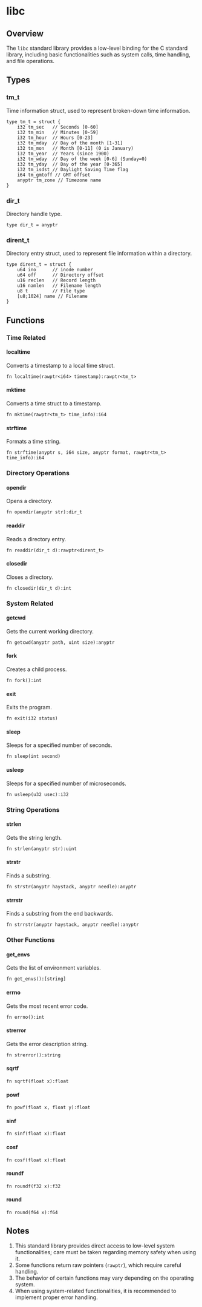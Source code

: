 # libc

## Overview
The `libc` standard library provides a low-level binding for the C standard library, including basic functionalities such as system calls, time handling, and file operations.

## Types

### tm_t
Time information struct, used to represent broken-down time information.

```nature
type tm_t = struct {
    i32 tm_sec   // Seconds [0-60]
    i32 tm_min   // Minutes [0-59]
    i32 tm_hour  // Hours [0-23]
    i32 tm_mday  // Day of the month [1-31]
    i32 tm_mon   // Month [0-11] (0 is January)
    i32 tm_year  // Years (since 1900)
    i32 tm_wday  // Day of the week [0-6] (Sunday=0)
    i32 tm_yday  // Day of the year [0-365]
    i32 tm_isdst // Daylight Saving Time flag
    i64 tm_gmtoff // GMT offset
    anyptr tm_zone // Timezone name
}
```

### dir_t
Directory handle type.

```nature
type dir_t = anyptr
```

### dirent_t
Directory entry struct, used to represent file information within a directory.

```nature
type dirent_t = struct {
    u64 ino      // inode number
    u64 off      // Directory offset
    u16 reclen   // Record length
    u16 namlen   // Filename length
    u8 t         // File type
    [u8;1024] name // Filename
}
```

## Functions

### Time Related

#### localtime
Converts a timestamp to a local time struct.

```nature
fn localtime(rawptr<i64> timestamp):rawptr<tm_t>
```

#### mktime
Converts a time struct to a timestamp.

```nature
fn mktime(rawptr<tm_t> time_info):i64
```

#### strftime
Formats a time string.

```nature
fn strftime(anyptr s, i64 size, anyptr format, rawptr<tm_t> time_info):i64
```

### Directory Operations

#### opendir
Opens a directory.

```nature
fn opendir(anyptr str):dir_t
```

#### readdir
Reads a directory entry.

```nature
fn readdir(dir_t d):rawptr<dirent_t>
```

#### closedir
Closes a directory.

```nature
fn closedir(dir_t d):int
```

### System Related

#### getcwd
Gets the current working directory.

```nature
fn getcwd(anyptr path, uint size):anyptr
```

#### fork
Creates a child process.

```nature
fn fork():int
```

#### exit
Exits the program.

```nature
fn exit(i32 status)
```

#### sleep
Sleeps for a specified number of seconds.

```nature
fn sleep(int second)
```

#### usleep
Sleeps for a specified number of microseconds.

```nature
fn usleep(u32 usec):i32
```

### String Operations

#### strlen
Gets the string length.

```nature
fn strlen(anyptr str):uint
```

#### strstr
Finds a substring.

```nature
fn strstr(anyptr haystack, anyptr needle):anyptr
```

#### strrstr
Finds a substring from the end backwards.

```nature
fn strrstr(anyptr haystack, anyptr needle):anyptr
```

### Other Functions

#### get_envs
Gets the list of environment variables.

```nature
fn get_envs():[string]
```

#### errno
Gets the most recent error code.

```nature
fn errno():int
```

#### strerror
Gets the error description string.

```nature
fn strerror():string
```

#### sqrtf
```nature
fn sqrtf(float x):float
```

#### powf
```nature
fn powf(float x, float y):float
```

#### sinf
```nature
fn sinf(float x):float
```

#### cosf
```nature
fn cosf(float x):float
```

#### roundf
```nature
fn roundf(f32 x):f32
```

#### round

```nature
fn round(f64 x):f64
```

## Notes
1. This standard library provides direct access to low-level system functionalities; care must be taken regarding memory safety when using it.
2. Some functions return raw pointers (`rawptr`), which require careful handling.
3. The behavior of certain functions may vary depending on the operating system.
4. When using system-related functionalities, it is recommended to implement proper error handling.